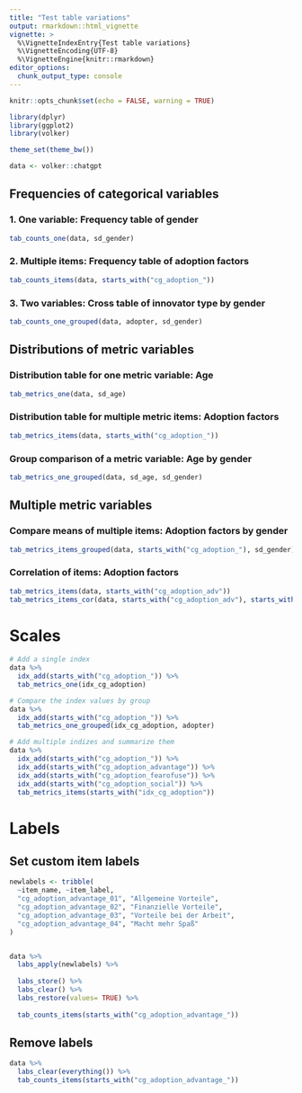 ```yaml
---
title: "Test table variations"
output: rmarkdown::html_vignette
vignette: >
  %\VignetteIndexEntry{Test table variations}
  %\VignetteEncoding{UTF-8}
  %\VignetteEngine{knitr::rmarkdown}
editor_options: 
  chunk_output_type: console
---
```


```r
knitr::opts_chunk$set(echo = FALSE, warning = TRUE)

library(dplyr)
library(ggplot2)
library(volker)

theme_set(theme_bw())

data <- volker::chatgpt

```

## Frequencies of categorical variables

### 1. One variable: Frequency table of gender
```r
tab_counts_one(data, sd_gender)
```

### 2. Multiple items: Frequency table of adoption factors
```r
tab_counts_items(data, starts_with("cg_adoption_"))
```


### 3. Two variables: Cross table of innovator type by gender

```r
tab_counts_one_grouped(data, adopter, sd_gender)
```

## Distributions of metric variables

### Distribution table for one metric variable: Age
```r
tab_metrics_one(data, sd_age)
```

### Distribution table for multiple metric items: Adoption factors
```r
tab_metrics_items(data, starts_with("cg_adoption_"))
```


### Group comparison of a metric variable: Age by gender

```r
tab_metrics_one_grouped(data, sd_age, sd_gender)
```

## Multiple metric variables

### Compare means of multiple items: Adoption factors by gender
```r
tab_metrics_items_grouped(data, starts_with("cg_adoption_"), sd_gender)
```

### Correlation of items: Adoption factors
```r
tab_metrics_items(data, starts_with("cg_adoption_adv"))
tab_metrics_items_cor(data, starts_with("cg_adoption_adv"), starts_with("use_"))
```

# Scales

```r
# Add a single index
data %>%
  idx_add(starts_with("cg_adoption_")) %>%
  tab_metrics_one(idx_cg_adoption)

# Compare the index values by group
data %>%
  idx_add(starts_with("cg_adoption_")) %>%
  tab_metrics_one_grouped(idx_cg_adoption, adopter)
```


```r
# Add multiple indizes and summarize them
data %>%
  idx_add(starts_with("cg_adoption_")) %>%
  idx_add(starts_with("cg_adoption_advantage")) %>%
  idx_add(starts_with("cg_adoption_fearofuse")) %>%
  idx_add(starts_with("cg_adoption_social")) %>%
  tab_metrics_items(starts_with("idx_cg_adoption"))
```

# Labels
## Set custom item labels

```r
newlabels <- tribble(
  ~item_name, ~item_label,
  "cg_adoption_advantage_01", "Allgemeine Vorteile",
  "cg_adoption_advantage_02", "Finanzielle Vorteile",
  "cg_adoption_advantage_03", "Vorteile bei der Arbeit",
  "cg_adoption_advantage_04", "Macht mehr Spaß"
)


data %>%
  labs_apply(newlabels) %>%
  
  labs_store() %>% 
  labs_clear() %>% 
  labs_restore(values= TRUE) %>% 
  
  tab_counts_items(starts_with("cg_adoption_advantage_"))

```

## Remove labels

```r
data %>%
  labs_clear(everything()) %>%
  tab_counts_items(starts_with("cg_adoption_advantage_"))
```

